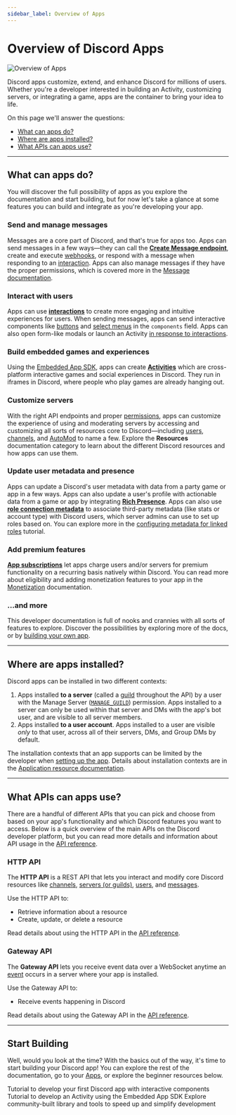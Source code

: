 ```yaml
---
sidebar_label: Overview of Apps
---
```


# Overview of Discord Apps

![Overview of Apps](images/overview-of-apps-banner.webp)

Discord apps customize, extend, and enhance Discord for millions of users. Whether you're a developer interested in building an Activity, customizing servers, or integrating a game, apps are the container to bring your idea to life.

On this page we'll answer the questions:

- [What can apps do?](/docs/quick-start/overview-of-apps#what-can-apps-do)
- [Where are apps installed?](/docs/quick-start/overview-of-apps#where-are-apps-installed)
- [What APIs can apps use?](/docs/quick-start/overview-of-apps#what-apis-can-apps-use)

---

## What can apps do?

You will discover the full possibility of apps as you explore the documentation and start building, but for now let's take a glance at some features you can build and integrate as you're developing your app.

### Send and manage messages

Messages are a core part of Discord, and that's true for apps too. Apps can send messages in a few ways—they can call the **[Create Message endpoint](/docs/resources/message#create-message)**, create and execute [webhooks](/docs/resources/webhook), or respond with a message when responding to an [interaction](/docs/interactions/overview). Apps can also manage messages if they have the proper permissions, which is covered more in the [Message documentation](/docs/resources/message).

### Interact with users

Apps can use **[interactions](/docs/interactions/overview)** to create more engaging and intuitive experiences for users. When sending messages, apps can send interactive components like [buttons](/docs/components/reference#button) and [select menus](/docs/components/reference#string-select) in the `components` field. Apps can also open form-like modals or launch an Activity [in response to interactions](/docs/interactions/receiving-and-responding#interaction-response-object-modal).

### Build embedded games and experiences

Using the [Embedded App SDK](/docs/developer-tools/embedded-app-sdk), apps can create **[Activities](/docs/activities/overview)** which are cross-platform interactive games and social experiences in Discord. They run in iframes in Discord, where people who play games are already hanging out.

### Customize servers

With the right API endpoints and proper [permissions](/docs/topics/permissions), apps can customize the experience of using and moderating servers by accessing and customizing all sorts of resources core to Discord—including [users](/docs/resources/user), [channels](/docs/resources/channel), and [AutoMod](/docs/resources/auto-moderation) to name a few. Explore the **Resources** documentation category to learn about the different Discord resources and how apps can use them.

### Update user metadata and presence

Apps can update a Discord's user metadata with data from a party game or app in a few ways. Apps can also update a user's profile with actionable data from a game or app by integrating **[Rich Presence](/docs/rich-presence/overview)**. Apps can also use **[role connection metadata](/docs/resources/application-role-connection-metadata)** to associate third-party metadata (like stats or account type) with Discord users, which server admins can use to set up roles based on. You can explore more in the [configuring metadata for linked roles](/docs/tutorials/configuring-app-metadata-for-linked-roles) tutorial.

### Add premium features

**[App subscriptions](/docs/monetization/implementing-app-subscriptions)** let apps charge users and/or servers for premium functionality on a recurring basis natively within Discord. You can read more about eligibility and adding monetization features to your app in the [Monetization](/docs/monetization/overview) documentation.

### ...and more

This developer documentation is full of nooks and crannies with all sorts of features to explore. Discover the possibilities by exploring more of the docs, or by [building your own app](https://discord.com/developers/applications).

---

## Where are apps installed?

Discord apps can be installed in two different contexts:

1. Apps installed **to a server** (called a [guild](/docs/resources/guild) throughout the API) by a user with the Manage Server ([`MANAGE_GUILD`](/docs/topics/permissions#permissions-bitwise-permission-flags)) permission. Apps installed to a server can only be used within that server and DMs with the app's bot user, and are visible to all server members.
2. Apps installed **to a user account**. Apps installed to a user are visible *only* to that user, across all of their servers, DMs, and Group DMs by default.

The installation contexts that an app supports can be limited by the developer when [setting up the app](/docs/resources/application#setting-supported-installation-contexts). Details about installation contexts are in the [Application resource documentation](/docs/resources/application#installation-context).

---

## What APIs can apps use?

There are a handful of different APIs that you can pick and choose from based on your app's functionality and which Discord features you want to access. Below is a quick overview of the main APIs on the Discord developer platform, but you can read more details and information about API usage in the [API reference](/docs/reference).

### HTTP API

The **HTTP API** is a REST API that lets you interact and modify core Discord resources like [channels](/docs/resources/channel), [servers (or guilds)](/docs/resources/guild), [users](/docs/resources/user), and [messages](/docs/resources/message#message-object).

Use the HTTP API to:
- Retrieve information about a resource
- Create, update, or delete a resource

Read details about using the HTTP API in the [API reference](/docs/reference#http-api).

### Gateway API

The **Gateway API** lets you receive event data over a WebSocket anytime an [event](/docs/events/gateway-events) occurs in a server where your app is installed.

Use the Gateway API to:
- Receive events happening in Discord

Read details about using the Gateway API in the [API reference](/docs/reference#gateway-websocket-api).

---

## Start Building

Well, would you look at the time? With the basics out of the way, it's time to start building your Discord app! You can explore the rest of the documentation, go to your [Apps](https://discord.com/developers/applications), or explore the beginner resources below.

<Container>
  <Card title="Develop your First App" link="/docs/quick-start/getting-started" icon="AppsIcon">
    Tutorial to develop your first Discord app with interactive components
  </Card>
  <Card title="Build an Activity on Discord" link="/docs/activities/building-an-activity" icon="ActivitiesIcon">
    Tutorial to develop an Activity using the Embedded App SDK
  </Card>
  <Card title="Explore Developer Tools" link="/docs/developer-tools/community-resources" icon="WrenchIcon">
    Explore community-built library and tools to speed up and simplify development
  </Card>
</Container>
